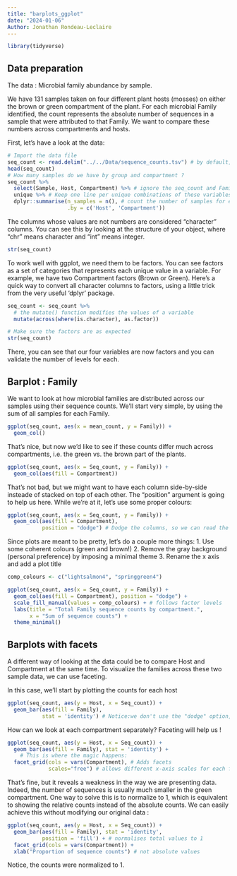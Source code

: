 ```yaml
---
title: "barplots_ggplot"
date: "2024-01-06"
Author: Jonathan Rondeau-Leclaire
---
```


```r
library(tidyverse)
```

## Data preparation

The data : Microbial family abundance by sample.

We have 131 samples taken on four different plant hosts (mosses) on either the brown or green compartment of the plant. For each microbial Family identified, the count represents the absolute number of sequences in a sample that were attributed to that Family. We want to compare these numbers across compartments and hosts.

First, let's have a look at the data: 

```r
# Import the data file
seq_count <- read.delim("../../Data/sequence_counts.tsv") # by default, read.delim assumes the file has a header, and that it is separated by tabulations ("\t")
head(seq_count)
# How many samples do we have by group and compartment ?
seq_count %>% 
  select(Sample, Host, Compartment) %>% # ignore the seq_count and Family columns
  unique %>% # Keep one line per unique combinations of these variables
  dplyr::summarise(n_samples = n(), # count the number of samples for each
                   .by = c('Host', 'Compartment'))
```
The columns whose values are not numbers are considered "character" columns. You can see this by looking at the structure of your object, where "chr" means character and "int" means integer.

```r
str(seq_count)
```
To work well with ggplot, we need them to be factors. You can see factors as a set of categories that represents each unique value in a variable. For example, we have two Compartment factors (Brown or Green). Here's a quick way to convert all character columns to factors, using a little trick from the very useful 'dplyr' package.

```r
seq_count <- seq_count %>% 
  # the mutate() function modifies the values of a variable
  mutate(across(where(is.character), as.factor))

# Make sure the factors are as expected
str(seq_count)
```

There, you can see that our four variables are now factors and you can validate the number of levels for each. 

## Barplot : Family 

We want to look at how microbial families are distributed across our samples using their sequence counts. We'll start very simple, by using the sum of all samples for each Family.

```r
ggplot(seq_count, aes(x = mean_count, y = Family)) + 
  geom_col() 
```

That's nice, but now we'd like to see if these counts differ much across compartments, i.e. the green vs. the brown part of the plants. 

```r
ggplot(seq_count, aes(x = Seq_count, y = Family)) + 
  geom_col(aes(fill = Compartment)) 
```

That's not bad, but we might want to have each column side-by-side insteade of stacked on top of each other. The "position" argument is going to help us here. While we're at it, let's use some proper colours:

```r
ggplot(seq_count, aes(x = Seq_count, y = Family)) + 
  geom_col(aes(fill = Compartment), 
           position = "dodge") # Dodge the columns, so we can read the counts
```

Since plots are meant to be pretty, let's do a couple more things: 
1. Use some coherent colours (green and brown!)
2. Remove the gray background (personal preference) by imposing a minimal theme
3. Rename the x axis and add a plot title

```r
comp_colours <- c("lightsalmon4", "springgreen4")

ggplot(seq_count, aes(x = Seq_count, y = Family)) + 
  geom_col(aes(fill = Compartment), position = "dodge") + 
  scale_fill_manual(values = comp_colours) + # follows factor levels
  labs(title = "Total Family sequence counts by compartment.",
       x = "Sum of sequence counts") +
  theme_minimal()
```

## Barplots with facets

A different way of looking at the data could be to compare Host and Compartment at the same time. To visualize the families across these two sample data, we can use faceting.

In this case, we'll start by plotting the counts for each host

```r
ggplot(seq_count, aes(y = Host, x = Seq_count)) + 
  geom_bar(aes(fill = Family),
           stat = 'identity') # Notice:we don't use the "dodge" option, so the counts stack.
```

How can we look at each compartment separately? Faceting will help us !
```r
ggplot(seq_count, aes(y = Host, x = Seq_count)) + 
  geom_bar(aes(fill = Family), stat = 'identity') +
    # This is where the magic happens:
  facet_grid(cols = vars(Compartment), # Adds facets
             scales="free") # allows different x-axis scales for each facet
```

That's fine, but it reveals a weakness in the way we are presenting data. Indeed, the number of sequences is usually much smaller in the green compartment. One way to solve this is to normalize to 1, which is equivalent to showing the relative counts instead of the absolute counts. We can easily achieve this without modifying our original data :

```r
ggplot(seq_count, aes(y = Host, x = Seq_count)) + 
  geom_bar(aes(fill = Family), stat = 'identity', 
           position = 'fill') + # normalises total values to 1
  facet_grid(cols = vars(Compartment)) +
  xlab("Proportion of sequence counts") # not absolute values
```

Notice, the counts were normalized to 1.